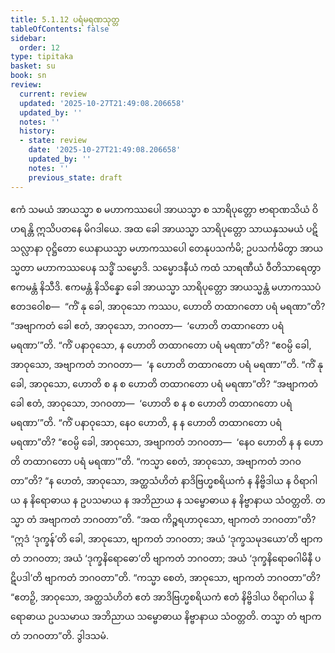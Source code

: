 ```yaml
---
title: 5.1.12 ပရံမရဏသုတ္တ
tableOfContents: false
sidebar:
  order: 12
type: tipitaka
basket: su
book: sn
review:
  current: review
  updated: '2025-10-27T21:49:08.206658'
  updated_by: ''
  notes: ''
  history:
  - state: review
    date: '2025-10-27T21:49:08.206658'
    updated_by: ''
    notes: ''
    previous_state: draft
---
```



<ReviewStatus review={frontmatter.review} showDetails={true} />

<HypothesisAnnotation frontmatter={frontmatter} />

<DynamicBreadcrumb />

<Division number="155" book="sn" e="ch" v="18" p="302">

<Paragraph number="1007" book="sn">
ဧကံ သမယံ အာယသ္မာ စ မဟာကဿပေါ အာယသ္မာ စ သာရိပုတ္တော ဗာရာဏသိယံ ဝိဟရန္တိ ဣသိပတနေ မိဂဒါယေ. အထ ခေါ အာယသ္မာ သာရိပုတ္တော သာယနှသမယံ ပဋိသလ္လာနာ ဝုဋ္ဌိတော ယေနာယသ္မာ မဟာကဿပေါ တေနုပသင်္ကမိ; ဥပသင်္ကမိတွာ အာယသ္မတာ မဟာကဿပေန သဒ္ဓိံ သမ္မောဒိ. သမ္မောဒနီယံ ကထံ သာရဏီယံ ဝီတိသာရေတွာ ဧကမန္တံ နိသီဒိ. ဧကမန္တံ နိသိန္နော ခေါ အာယသ္မာ သာရိပုတ္တော အာယသ္မန္တံ မဟာကဿပံ ဧတဒဝေါစ—  “ကိံ နု ခေါ, အာဝုသော ကဿပ, ဟောတိ တထာဂတော ပရံ မရဏာ”တိ? “အဗျာကတံ ခေါ ဧတံ, အာဝုသော, ဘဂဝတာ—  ‘ဟောတိ တထာဂတော ပရံ မရဏာ’”တိ. “ကိံ ပနာဝုသော, န ဟောတိ တထာဂတော ပရံ မရဏာ”တိ? “ဧဝမ္ပိ ခေါ, အာဝုသော, အဗျာကတံ ဘဂဝတာ—  ‘န ဟောတိ တထာဂတော ပရံ မရဏာ’”တိ. “ကိံ နု ခေါ, အာဝုသော, ဟောတိ စ န စ ဟောတိ တထာဂတော ပရံ မရဏာ”တိ? “အဗျာကတံ ခေါ ဧတံ, အာဝုသော, ဘဂဝတာ—  ‘ဟောတိ စ န စ ဟောတိ တထာဂတော ပရံ မရဏာ’”တိ. “ကိံ ပနာဝုသော, နေဝ ဟောတိ, န န ဟောတိ တထာဂတော ပရံ မရဏာ”တိ? “ဧဝမ္ပိ ခေါ, အာဝုသော, အဗျာကတံ ဘဂဝတာ—  ‘နေဝ ဟောတိ န န ဟောတိ တထာဂတော ပရံ မရဏာ’”တိ. “ကသ္မာ စေတံ, အာဝုသော, အဗျာကတံ ဘဂဝတာ”တိ? “န ဟေတံ, အာဝုသော, အတ္ထသံဟိတံ နာဒိဗြဟ္မစရိယကံ န နိဗ္ဗိဒါယ န ဝိရာဂါယ န နိရောဓာယ န ဥပသမာယ န အဘိညာယ န သမ္ဗောဓာယ န နိဗ္ဗာနာယ သံဝတ္တတိ. တသ္မာ တံ အဗျာကတံ ဘဂဝတာ”တိ.
</Paragraph>

<Paragraph number="1008" book="sn">
“အထ ကိဉ္စရဟာဝုသော, ဗျာကတံ ဘဂဝတာ”တိ? “ဣဒံ ‘ဒုက္ခန်’တိ ခေါ, အာဝုသော, ဗျာကတံ ဘဂဝတာ; အယံ ‘ဒုက္ခသမုဒယော’တိ ဗျာကတံ ဘဂဝတာ; အယံ ‘ဒုက္ခနိရောဓော’တိ ဗျာကတံ ဘဂဝတာ; အယံ ‘ဒုက္ခနိရောဓဂါမိနီ ပဋိပဒါ’တိ ဗျာကတံ ဘဂဝတာ”တိ. “ကသ္မာ စေတံ, အာဝုသော, ဗျာကတံ ဘဂဝတာ”တိ? “ဧတဉှိ, အာဝုသော, အတ္ထသံဟိတံ ဧတံ အာဒိဗြဟ္မစရိယကံ ဧတံ နိဗ္ဗိဒါယ ဝိရာဂါယ နိရောဓာယ ဥပသမာယ အဘိညာယ သမ္ဗောဓာယ နိဗ္ဗာနာယ သံဝတ္တတိ. တသ္မာ တံ ဗျာကတံ ဘဂဝတာ”တိ.

</Paragraph>
</Division>

<Paragraph number="1009" type="center" book="sn">
ဒွါဒသမံ.
</Paragraph>